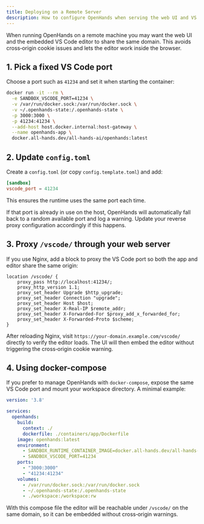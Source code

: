 ```yaml
---
title: Deploying on a Remote Server
description: How to configure OpenHands when serving the web UI and VS Code on the same domain.
---
```


When running OpenHands on a remote machine you may want the web UI and the embedded VS Code editor to share the same domain. This avoids cross‑origin cookie issues and lets the editor work inside the browser.

## 1. Pick a fixed VS Code port

Choose a port such as `41234` and set it when starting the container:

```bash
docker run -it --rm \
  -e SANDBOX_VSCODE_PORT=41234 \
  -v /var/run/docker.sock:/var/run/docker.sock \
  -v ~/.openhands-state:/.openhands-state \
  -p 3000:3000 \
  -p 41234:41234 \
  --add-host host.docker.internal:host-gateway \
  --name openhands-app \
  docker.all-hands.dev/all-hands-ai/openhands:latest
```

## 2. Update `config.toml`

Create a `config.toml` (or copy `config.template.toml`) and add:

```toml
[sandbox]
vscode_port = 41234
```

This ensures the runtime uses the same port each time.

If that port is already in use on the host, OpenHands will automatically fall back
to a random available port and log a warning. Update your reverse proxy
configuration accordingly if this happens.

## 3. Proxy `/vscode/` through your web server

If you use Nginx, add a block to proxy the VS Code port so both the app and editor share the same origin:

```nginx
location /vscode/ {
    proxy_pass http://localhost:41234/;
    proxy_http_version 1.1;
    proxy_set_header Upgrade $http_upgrade;
    proxy_set_header Connection "upgrade";
    proxy_set_header Host $host;
    proxy_set_header X-Real-IP $remote_addr;
    proxy_set_header X-Forwarded-For $proxy_add_x_forwarded_for;
    proxy_set_header X-Forwarded-Proto $scheme;
}
```

After reloading Nginx, visit `https://your-domain.example.com/vscode/` directly to verify the editor loads. The UI will then embed the editor without triggering the cross‑origin cookie warning.

## 4. Using docker-compose

If you prefer to manage OpenHands with `docker-compose`, expose the same VS Code
port and mount your workspace directory. A minimal example:

```yaml
version: '3.8'

services:
  openhands:
    build:
      context: ./
      dockerfile: ./containers/app/Dockerfile
    image: openhands:latest
    environment:
      - SANDBOX_RUNTIME_CONTAINER_IMAGE=docker.all-hands.dev/all-hands-ai/runtime:0.42-nikolaik
      - SANDBOX_VSCODE_PORT=41234
    ports:
      - "3000:3000"
      - "41234:41234"
    volumes:
      - /var/run/docker.sock:/var/run/docker.sock
      - ~/.openhands-state:/.openhands-state
      - ./workspace:/workspace:rw
```

With this compose file the editor will be reachable under `/vscode/` on the same
domain, so it can be embedded without cross‑origin warnings.
